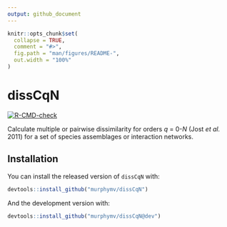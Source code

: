 ```yaml
---
output: github_document
---
```


<!-- README.md is generated from README.Rmd. Please edit that file -->

```r
knitr::opts_chunk$set(
  collapse = TRUE,
  comment = "#>",
  fig.path = "man/figures/README-",
  out.width = "100%"
)
```

# dissCqN

<!-- badges: start -->

[![R-CMD-check](https://github.com/murphymv/dissCqN/workflows/R-CMD-check/badge.svg)](https://github.com/murphymv/dissCqN/actions)

<!-- badges: end -->

Calculate multiple or pairwise dissimilarity for orders *q* = 0-*N* (Jost *et al.* 2011) for a set of species assemblages or interaction networks.

## Installation

<!-- You can install the released version of `dissCqN` from -->

<!-- [CRAN](https://CRAN.R-project.org) with: -->

<!-- ``` r -->

<!-- install.packages("dissCqN") -->

<!-- ``` -->

You can install the released version of `dissCqN` with:

``` r
devtools::install_github("murphymv/dissCqN")
```

And the development version with:

``` r
devtools::install_github("murphymv/dissCqN@dev")
```
